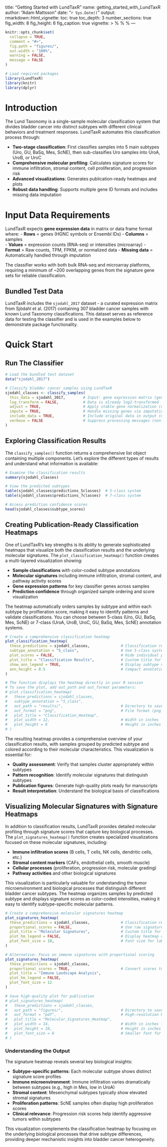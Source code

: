 title: "Getting Started with LundTaxR"
name: getting_started_with_LundTaxR
author: "Adam Mattsson"
date: "`r Sys.Date()`"
output: 
  rmarkdown::html_vignette:
    toc: true
    toc_depth: 3
    number_sections: true
    fig_width: 8
    fig_height: 6
    fig_caption: true
vignette: >
  %\VignetteIndexEntry{Getting Started with LundTaxR}
  %\VignetteEngine{knitr::rmarkdown}
  %\VignetteEncoding{UTF-8}
---

```r
knitr::opts_chunk$set(
  collapse = TRUE,
  comment = "#>",
  fig.path = "figures/",
  out.width = "100%",
  warning = FALSE,
  message = FALSE
)

# Load required packages
library(LundTaxR)
library(knitr)
library(dplyr)
```

# Introduction

The Lund Taxonomy is a single-sample molecular classification system that divides bladder cancer into distinct subtypes with different clinical behaviors and treatment responses. LundTaxR automates this classification process through:

- **Two-stage classification**: First classifies samples into 5 main subtypes (Uro, GU, BaSq, Mes, ScNE), then sub-classifies Uro samples into UroA, UroB, or UroC
- **Comprehensive molecular profiling**: Calculates signature scores for immune infiltration, stromal content, cell proliferation, and progression risk
- **Advanced visualizations**: Generates publication-ready heatmaps and plots
- **Robust data handling**: Supports multiple gene ID formats and includes missing data imputation

# Input Data Requirements

LundTaxR expects **gene expression data** in matrix or data frame format where:
- **Rows** = genes (HGNC symbols or Ensembl IDs)
- **Columns** = samples  
- **Values** = expression counts (RNA-seq) or intensities (microarray)
- **Format** = Raw counts, TPM, FPKM, or normalized data
- **Missing data** = Automatically handled through imputation

The classifier works with both bulk RNA-seq and microarray platforms, requiring a minimum of ~200 overlapping genes from the signature gene sets for reliable classification.

## Bundled Test Data

LundTaxR includes the `sjodahl_2017` dataset - a curated expression matrix from Sjödahl et al. (2017) containing 307 bladder cancer samples with known Lund Taxonomy classifications. This dataset serves as reference data for testing the classifier and is used in the examples below to demonstrate package functionality.

# Quick Start
## Run The Classifier

```r
# Load the bundled test dataset
data("sjodahl_2017")

# Classify bladder cancer samples using LundTaxR
sjodahl_classes <- classify_samples(
  this_data = sjodahl_2017,        # Input: gene expression matrix (genes × samples)
  log_transform = FALSE,           # Data is already log2-transformed
  adjust = TRUE,                   # Apply stable gene normalization (default)
  impute = TRUE,                   # Handle missing genes via imputation (default)
  include_data = TRUE,             # Include original data in output (non-default)
  verbose = FALSE                  # Suppress processing messages (non-default)
)
```

## Exploring Classification Results

The `classify_samples()` function returns a comprehensive list object containing multiple components. Let's explore the different types of results and understand what information is available:

```r
# Examine the classification results
summary(sjodahl_classes)

# View the predicted subtypes
table(sjodahl_classes$predictions_5classes)  # 5-class system
table(sjodahl_classes$predictions_7classes)  # 7-class system

# Access prediction confidence scores
head(sjodahl_classes$subtype_scores)

```

## Creating Publication-Ready Classification Heatmaps

One of LundTaxR's key strengths is its ability to generate sophisticated heatmaps that visualize both the classification results and the underlying molecular signatures. The `plot_classification_heatmap()` function creates a multi-layered visualization showing:

- **Sample classifications** with color-coded subtype annotations
- **Molecular signatures** including immune infiltration, stromal content, and pathway activity scores  
- **Gene expression patterns** for key classifier genes across samples
- **Prediction confidence** through organized sample ordering and score visualization

The heatmap automatically orders samples by subtype and within each subtype by prolfieration score, making it easy to identify patterns and validate classifications. You can choose between 5-class (Uro, GU, BaSq, Mes, ScNE) or 7-class (UroA, UroB, UroC, GU, BaSq, Mes, ScNE) annotation systems.

```r
# Create a comprehensive classification heatmap
plot_classification_heatmap(
  these_predictions = sjodahl_classes,              # Classification results from classify_samples()
  subtype_annotation = "5_class",                   # Use 5-class system (Uro, GU, BaSq, Mes, ScNE)
  plot_scores = FALSE,                              # Hide individual prediction scores for cleaner view
  plot_title = "Classification Results",            # Custom title for the visualization
  show_ann_legend = TRUE,                           # Display subtype color legend
  ann_height = 0.5                                  # Compact annotation track height
)

# The function displays the heatmap directly in your R session
# To save the plot, add out_path and out_format parameters:
# plot_classification_heatmap(
#   these_predictions = sjodahl_classes,
#   subtype_annotation = "5_class", 
#   out_path = "results/",                          # Directory to save plot
#   out_format = "png",                             # File format (png or pdf)
#   plot_title = "Classification_Heatmap",
#   plot_width = 12,                                # Width in inches
#   plot_height = 8                                 # Height in inches
# )
```

The resulting heatmap provides a comprehensive overview of your classification results, with samples grouped by predicted subtype and colored according to their molecular characteristics. This visualization is essential for:

- **Quality assessment**: Verify that samples cluster appropriately within subtypes
- **Pattern recognition**: Identify molecular signatures that distinguish subtypes  
- **Publication figures**: Generate high-quality plots ready for manuscripts
- **Result interpretation**: Understand the biological basis of classifications

## Visualizing Molecular Signatures with Signature Heatmaps

In addition to classification results, LundTaxR provides detailed molecular profiling through signature scores that capture key biological processes. The `plot_signatures_heatmap()` function creates specialized visualizations focused on these molecular signatures, including:

- **Immune infiltration scores** (B cells, T cells, NK cells, dendritic cells, etc.)
- **Stromal content markers** (CAFs, endothelial cells, smooth muscle)
- **Cellular processes** (proliferation, progression risk, molecular grading)
- **Pathway activities** and other biological signatures

This visualization is particularly valuable for understanding the tumor microenvironment and biological processes that distinguish different bladder cancer subtypes. The heatmap organizes samples by predicted subtype and displays signature scores as color-coded intensities, making it easy to identify subtype-specific molecular patterns.

```r
# Create a comprehensive molecular signatures heatmap
plot_signatures_heatmap(
  these_predictions = sjodahl_classes,              # Classification results with signature scores
  proportional_scores = FALSE,                      # Use raw signature scores (not proportions)
  plot_title = "Molecular Signatures",              # Custom title for the visualization
  plot_hm_legend = FALSE,                           # Display heatmap color scale legends
  plot_font_size = 10,                              # Font size for labels and annotations
)

# Alternative: Focus on immune signatures with proportional scoring
plot_signatures_heatmap(
  these_predictions = sjodahl_classes,
  proportional_scores = TRUE,                       # Convert scores to proportions (0-1 scale)
  plot_title = "Immune Landscape Analysis",
  plot_hm_legend = FALSE,
  plot_font_size = 12
)

# Save high-quality plot for publication
# plot_signatures_heatmap(
#   these_predictions = sjodahl_classes,
#   out_path = "figures/",                          # Directory to save plot
#   out_format = "pdf",                             # High-resolution PDF format
#   plot_title = "Molecular_Signatures_Heatmap",
#   plot_width = 14,                                # Width in inches for publication
#   plot_height = 10,                               # Height in inches
#   plot_font_size = 8                              # Smaller font for publication
# )
```

### Understanding the Output

The signature heatmap reveals several key biological insights:

- **Subtype-specific patterns**: Each molecular subtype shows distinct signature score profiles
- **Immune microenvironment**: Immune infiltration varies dramatically between subtypes (e.g., high in Mes, low in UroA)
- **Stromal content**: Mesenchymal subtypes typically show elevated stromal signatures
- **Proliferation patterns**: ScNE samples often display high proliferation scores
- **Clinical relevance**: Progression risk scores help identify aggressive tumors within subtypes

This visualization complements the classification heatmap by focusing on the underlying biological processes that drive subtype differences, providing deeper mechanistic insights into bladder cancer heterogeneity.
